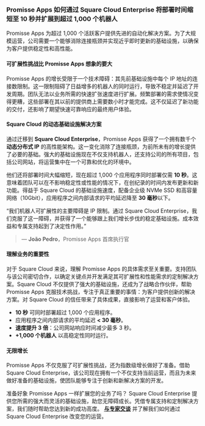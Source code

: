 ### **Promisse Apps 如何通过 Square Cloud Enterprise 将部署时间缩短至 10 秒并扩展到超过 1,000 个机器人**

Promisse Apps 为超过 1,000 个活跃客户提供先进的自动化解决方案。为了大规模运营，公司需要一个能够消除连接瓶颈并实现近乎即时更新的基础设施，以确保为客户提供稳定性和高性能。

<Alert intent="info" title="在使用 Square Cloud Enterprise 之前，Promisse Apps 的基础设施面临着严重的可扩展性和稳定性限制。" />

#### 可扩展性挑战比 Promisse Apps 想象的要大

Promisse Apps 的增长受限于一个技术障碍：其先前基础设施中每个 IP 地址的连接数限制。这一限制阻碍了日益增多的机器人的同时运行，导致不稳定并延迟了开发周期。团队无法以业务所需的快速扩张速度进行扩展。频繁部署的需求使情况变得更糟，这些部署在其以前的提供商上需要数小时才能完成。这不仅延迟了新功能的交付，还影响了期望快速可靠响应的最终用户体验。

#### Square Cloud 的动态基础设施解决方案

通过迁移到 **Square Cloud Enterprise**，Promisse Apps 获得了一个拥有数千个**动态分布式 IP** 的高性能架构。这一变化消除了连接瓶颈，为前所未有的增长提供了必要的基础。强大的基础设施现在不仅支持机器人，还支持公司的所有项目，包括公司网站，将运营集中在一个可靠和优化的环境中。

他们还将部署时间大幅缩短，现在超过 1,000 个应用程序同时部署仅需 **10 秒**。这意味着团队可以在不影响稳定性或性能的情况下，在创纪录的时间内发布更新和新功能。得益于 Square Cloud 的基础设施速度，配备企业级 NVMe SSD 和高容量网络（10Gbit），应用程序之间内部请求的平均延迟降至 **30 毫秒**以下。

“我们机器人可扩展性的主要障碍是 IP 限制。通过 Square Cloud Enterprise，我们克服了这一障碍，并获得了一个能够跟上我们增长步伐的稳定基础设施。成本效益和专属支持起到了决定性作用。”
> — **João Pedro**，Promisse Apps 首席执行官

#### 理解业务的重要性

对于 Square Cloud 来说，理解 Promisse Apps 的具体需求至关重要。支持团队与该公司密切合作，以确定关键点并开发满足其可扩展性和性能需求的定制解决方案。Square Cloud 不仅提供了强大的基础设施，还成为了战略合作伙伴，帮助 Promisse Apps 克服技术挑战，专注于真正重要的事情：为客户提供创新的解决方案。对 Square Cloud 的信任带来了具体成果，直接影响了运营和客户体验。

* **10 秒** 可同时部署超过 1,000 个应用程序。
* 应用程序之间内部请求的平均延迟 **< 30 毫秒**。
* **速度提升 3 倍**：公司网站响应时间减少最多 3 秒。
* **+1,000 个机器人** 以高稳定性同时运行。

#### 无限增长

Promisse Apps 不仅克服了可扩展性挑战，还为指数级增长做好了准备。借助 Square Cloud Enterprise，该公司现在拥有一个不仅支持当前运营，而且为未来做好准备的基础设施，使团队能够专注于创新和新解决方案的开发。

准备好象 Promisse Apps 一样扩展您的业务了吗？
Square Cloud Enterprise 提供您所需的强大而灵活的基础设施，助您无障碍成长。凭借专属支持和定制解决方案，我们随时帮助您达到新的成功高度。
[**与专家交谈**](https://squarecloud.app/enterprise) 并了解我们如何通过 Square Cloud Enterprise 改变您的运营。
